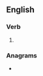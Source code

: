 ==English==

===Verb===
{{head|en|verb form}}

# {{en-past of|misdirect}}

===Anagrams===
* {{anagrams|en|a=cddeeiimrst|miscredited}}
